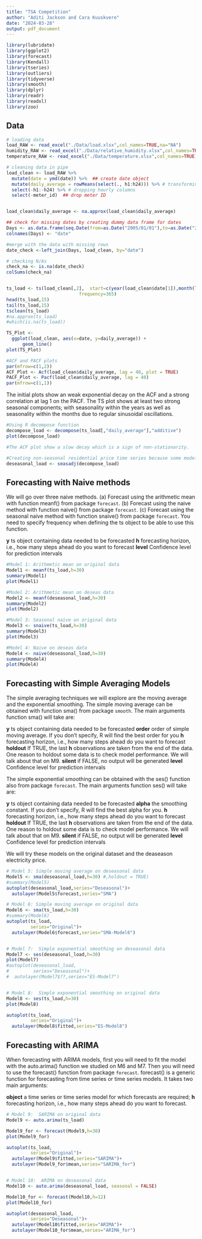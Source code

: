 ```yaml
---
title: "TSA Competition"
author: "Aditi Jackson and Cara Kuuskvere"
date: "2024-03-28"
output: pdf_document
---
```


```r
library(lubridate)
library(ggplot2)
library(forecast)
library(Kendall)
library(tseries)
library(outliers)
library(tidyverse)
library(smooth)
library(dplyr)
library(readr)
library(readxl)
library(zoo)

```

## Data

```r

# loading data
load_RAW <- read_excel("./Data/load.xlsx",col_names=TRUE,na="NA")
humidity_RAW <- read_excel("./Data/relative_humidity.xlsx",col_names=TRUE)
temperature_RAW <- read_excel("./Data/temperature.xlsx",col_names=TRUE)

# cleaning data in pipe
load_clean <- load_RAW %>%
  mutate(date = ymd(date)) %>%  ## create date object
  mutate(daily_average = rowMeans(select(., h1:h24))) %>% # transforming hourly data into daily data
  select(-h1:-h24) %>% # dropping hourly columns
  select(-meter_id)  ## drop meter ID


load_clean$daily_average <- na.approx(load_clean$daily_average)

## check for missing dates by creating dummy data frame for dates
Days <- as.data.frame(seq.Date(from=as.Date("2005/01/01"),to=as.Date("2011/06/30"), by ="day"))
colnames(Days) <- "date"

#merge with the data with missing rows
date_check <-left_join(Days, load_clean, by="date")

# checking N/As
check_na <- is.na(date_check)
colSums(check_na) 



```

```r
ts_load <- ts(load_clean[,2],  start=c(year(load_clean$date[1]),month(load_clean$date[1]),day(load_clean$date[1])),
                           frequency=365)
head(ts_load,15)
tail(ts_load,15)  
tsclean(ts_load)
#na.approx(ts_load)
#which(is.na(ts_load))
```

```r

TS_Plot <- 
  ggplot(load_clean, aes(x=date, y=daily_average)) +
      geom_line()
plot(TS_Plot)

#ACF and PACF plots
par(mfrow=c(1,2))
ACF_Plot <- Acf(load_clean$daily_average, lag = 40, plot = TRUE)
PACF_Plot <- Pacf(load_clean$daily_average, lag = 40)
par(mfrow=c(1,1))

```
The initial plots show an weak exponential decay on the ACF and a strong correlation at lag 1 on the PACF. The TS plot shows at least two strong seasonal components; with seasonality within the years as well as seasonality within the months due to regular sinusoidal oscillations. 

```r
#Using R decompose function
decompose_load <- decompose(ts_load[,"daily_average"],"additive")
plot(decompose_load)

#The ACF plot show a slow decay which is a sign of non-stationarity.

#Creating non-seasonal residential price time series because some models can't handle seasonality
deseasonal_load <- seasadj(decompose_load)  

```
## Forecasting with Naive methods

We will go over three naive methods.
(a) Forecast using the arithmetic mean with function meanf() from package `forecast`.
(b) Forecast using the naive method with function naive() from package `forecast`.
(c) Forecast using the seasonal naive method with function snaive() from package `forecast`. You need to specify frequency when defining the ts object to be able to use this function.

**y** ts object containing data needed to be forecasted
**h** forecasting horizon, i.e., how many steps ahead do you want to forecast
**level** Confidence level for prediction intervals


```r
#Model 1: Arithmetic mean on original data
Model1 <- meanf(ts_load,h=30)
summary(Model1)
plot(Model1)

#Model 2: Arithmetic mean on deseas data
Model2 <- meanf(deseasonal_load,h=30)
summary(Model2)
plot(Model2)

#Model 3: Seasonal naive on original data
Model3 <- snaive(ts_load,h=30)
summary(Model3)
plot(Model3)

#Model 4: Naive on deseas data
Model4 <- naive(deseasonal_load,h=30)
summary(Model4)
plot(Model4)
```

## Forecasting with Simple Averaging Models

The simple averaging techniques we will explore are the moving average and the exponential smoothing. The simple moving average can be obtained with function sma() from package `smooth`. The main arguments function sma() will take are:

**y** ts object containing data needed to be forecasted
**order** order of simple moving average. If you don't specify, R will find the best order for you
**h** forecasting horizon, i.e., how many steps ahead do you want to forecast
**holdout** If TRUE, the last **h** observations are taken from the end of the data. One reason to holdout some data is to check model performance. We will talk about that on M9.
**silent** if FALSE, no output will be generated
**level** Confidence level for prediction intervals


The simple exponential smoothing can be obtained with the ses() function also from package `forecast`. The main arguments function ses() will take are:

**y** ts object containing data needed to be forecasted
**alpha** the smoothing constant. If you don't specify, R will find the best alpha for you. 
**h** forecasting horizon, i.e., how many steps ahead do you want to forecast
**holdout** If TRUE, the last **h** observations are taken from the end of the data. One reason to holdout some data is to check model performance. We will talk about that on M9.
**silent** if FALSE, no output will be generated
**level** Confidence level for prediction intervals


We will try these models on the original dataset and the deaseason electricity price.

```r
# Model 5: Simple moving average on deseasonal data
Model5 <- sma(deseasonal_load,h=30) #,holdout = TRUE)
#summary(Model5)
autoplot(deseasonal_load,series="Deseasonal")+
  autolayer(Model5$forecast,series="SMA")

# Model 6: Simple moving average on original data
Model6 <- sma(ts_load,h=30)
#summary(Model6)
autoplot(ts_load,
         series="Original")+
  autolayer(Model6$forecast,series="SMA-Model6")


# Model 7:  Simple exponential smoothing on deseasonal data
Model7 <- ses(deseasonal_load,h=30)
plot(Model7)
#autoplot(deseasonal_load,
#         series="Deseasonal")+
#  autolayer(Model7$??,series="ES-Model7")


# Model 8:  Simple exponential smoothing on original data
Model8 <- ses(ts_load,h=30)
plot(Model8)

autoplot(ts_load,
         series="Original")+
  autolayer(Model8$fitted,series="ES-Model8")


```


## Forecasting with ARIMA

When forecasting with ARIMA models, first you will need to fit the model with the auto.arima() function we studied on M6 and M7. Then you will need to use the forecast() function from package `forecast`. forecast() is a generic function for forecasting from time series or time series models. It takes two main arguments:

**object** 	a time series or time series model for which forecasts are required;
**h** forecasting horizon, i.e., how many steps ahead do you want to forecast.

```r

# Model 9:  SARIMA on original data
Model9 <- auto.arima(ts_load)

Model9_for <- forecast(Model9,h=30)
plot(Model9_for)

autoplot(ts_load,
         series="Original")+
  autolayer(Model9$fitted,series="SARIMA")+
  autolayer(Model9_for$mean,series="SARIMA_for")


# Model 10:  ARIMA on deseasonal data
Model10 <- auto.arima(deseasonal_load, seasonal = FALSE)

Model10_for <- forecast(Model10,h=12)
plot(Model10_for)

autoplot(deseasonal_load,
         series="Deseasonal")+
  autolayer(Model10$fitted,series="ARIMA")+
  autolayer(Model10_for$mean,series="ARIMA_for")


```


